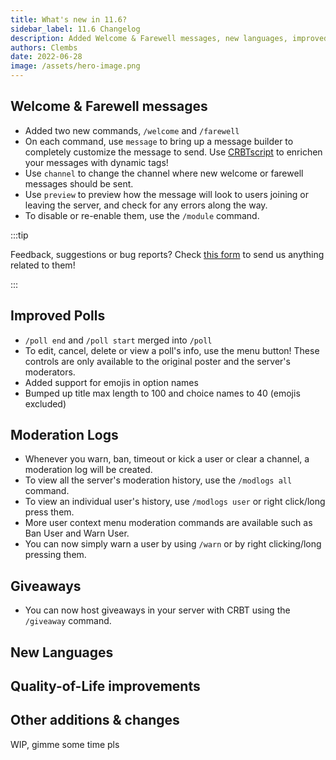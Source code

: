 ```yaml
---
title: What's new in 11.6?
sidebar_label: 11.6 Changelog
description: Added Welcome & Farewell messages, new languages, improved Polls, Moderation History, Giveaways, smarter autocomplete for dates, and more!
authors: Clembs
date: 2022-06-28
image: /assets/hero-image.png
---
```


## Welcome & Farewell messages

- Added two new commands, `/welcome` and `/farewell`
- On each command, use `message` to bring up a message builder to completely customize the message to send. Use [CRBTscript](https://crbt.app/script) to enrichen your messages with dynamic tags!
- Use `channel` to change the channel where new welcome or farewell messages should be sent.
- Use `preview` to preview how the message will look to users joining or leaving the server, and check for any errors along the way.
- To disable or re-enable them, use the `/module` command.

:::tip

Feedback, suggestions or bug reports? Check [this form](https://forms.gle/bi3v1aFGrqWakZCu8) to send us anything related to them!

:::

## Improved Polls

- `/poll end` and `/poll start` merged into `/poll`
- To edit, cancel, delete or view a poll's info, use the menu button! These controls are only available
  to the original poster and the server's moderators.
- Added support for emojis in option names
- Bumped up title max length to 100 and choice names to 40 (emojis excluded)

## Moderation Logs

- Whenever you warn, ban, timeout or kick a user or clear a channel, a moderation log will be created.
- To view all the server's moderation history, use the `/modlogs all` command.
- To view an individual user's history, use `/modlogs user` or right click/long press them.
- More user context menu moderation commands are available such as Ban User and Warn User.
- You can now simply warn a user by using `/warn` or by right clicking/long pressing them.

## Giveaways

- You can now host giveaways in your server with CRBT using the `/giveaway` command.

## New Languages

## Quality-of-Life improvements

## Other additions & changes

WIP, gimme some time pls
